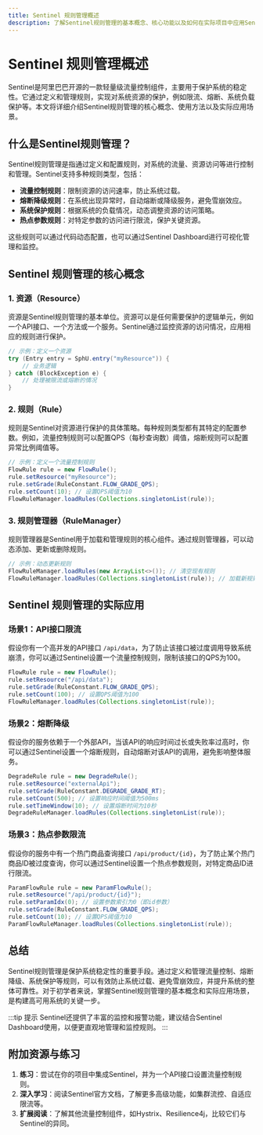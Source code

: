 ```yaml
---
title: Sentinel 规则管理概述
description: 了解Sentinel规则管理的基本概念、核心功能以及如何在实际项目中应用Sentinel规则来保护系统资源。
---
```


# Sentinel 规则管理概述

Sentinel是阿里巴巴开源的一款轻量级流量控制组件，主要用于保护系统的稳定性。它通过定义和管理规则，实现对系统资源的保护，例如限流、熔断、系统负载保护等。本文将详细介绍Sentinel规则管理的核心概念、使用方法以及实际应用场景。

## 什么是Sentinel规则管理？

Sentinel规则管理是指通过定义和配置规则，对系统的流量、资源访问等进行控制和管理。Sentinel支持多种规则类型，包括：

- **流量控制规则**：限制资源的访问速率，防止系统过载。
- **熔断降级规则**：在系统出现异常时，自动熔断或降级服务，避免雪崩效应。
- **系统保护规则**：根据系统的负载情况，动态调整资源的访问策略。
- **热点参数规则**：对特定参数的访问进行限流，保护关键资源。

这些规则可以通过代码动态配置，也可以通过Sentinel Dashboard进行可视化管理和监控。

## Sentinel 规则管理的核心概念

### 1. 资源（Resource）
资源是Sentinel规则管理的基本单位。资源可以是任何需要保护的逻辑单元，例如一个API接口、一个方法或一个服务。Sentinel通过监控资源的访问情况，应用相应的规则进行保护。

```java
// 示例：定义一个资源
try (Entry entry = SphU.entry("myResource")) {
    // 业务逻辑
} catch (BlockException e) {
    // 处理被限流或熔断的情况
}
```

### 2. 规则（Rule）
规则是Sentinel对资源进行保护的具体策略。每种规则类型都有其特定的配置参数。例如，流量控制规则可以配置QPS（每秒查询数）阈值，熔断规则可以配置异常比例阈值等。

```java
// 示例：定义一个流量控制规则
FlowRule rule = new FlowRule();
rule.setResource("myResource");
rule.setGrade(RuleConstant.FLOW_GRADE_QPS);
rule.setCount(10); // 设置QPS阈值为10
FlowRuleManager.loadRules(Collections.singletonList(rule));
```

### 3. 规则管理器（RuleManager）
规则管理器是Sentinel用于加载和管理规则的核心组件。通过规则管理器，可以动态添加、更新或删除规则。

```java
// 示例：动态更新规则
FlowRuleManager.loadRules(new ArrayList<>()); // 清空现有规则
FlowRuleManager.loadRules(Collections.singletonList(rule)); // 加载新规则
```

## Sentinel 规则管理的实际应用

### 场景1：API接口限流
假设你有一个高并发的API接口 `/api/data`，为了防止该接口被过度调用导致系统崩溃，你可以通过Sentinel设置一个流量控制规则，限制该接口的QPS为100。

```java
FlowRule rule = new FlowRule();
rule.setResource("/api/data");
rule.setGrade(RuleConstant.FLOW_GRADE_QPS);
rule.setCount(100); // 设置QPS阈值为100
FlowRuleManager.loadRules(Collections.singletonList(rule));
```

### 场景2：熔断降级
假设你的服务依赖于一个外部API，当该API的响应时间过长或失败率过高时，你可以通过Sentinel设置一个熔断规则，自动熔断对该API的调用，避免影响整体服务。

```java
DegradeRule rule = new DegradeRule();
rule.setResource("externalApi");
rule.setGrade(RuleConstant.DEGRADE_GRADE_RT);
rule.setCount(500); // 设置响应时间阈值为500ms
rule.setTimeWindow(10); // 设置熔断时间为10秒
DegradeRuleManager.loadRules(Collections.singletonList(rule));
```

### 场景3：热点参数限流
假设你的服务中有一个热门商品查询接口 `/api/product/{id}`，为了防止某个热门商品ID被过度查询，你可以通过Sentinel设置一个热点参数规则，对特定商品ID进行限流。

```java
ParamFlowRule rule = new ParamFlowRule();
rule.setResource("/api/product/{id}");
rule.setParamIdx(0); // 设置参数索引为0（即id参数）
rule.setGrade(RuleConstant.FLOW_GRADE_QPS);
rule.setCount(10); // 设置QPS阈值为10
ParamFlowRuleManager.loadRules(Collections.singletonList(rule));
```

## 总结

Sentinel规则管理是保护系统稳定性的重要手段。通过定义和管理流量控制、熔断降级、系统保护等规则，可以有效防止系统过载、避免雪崩效应，并提升系统的整体可靠性。对于初学者来说，掌握Sentinel规则管理的基本概念和实际应用场景，是构建高可用系统的关键一步。

:::tip 提示
Sentinel还提供了丰富的监控和报警功能，建议结合Sentinel Dashboard使用，以便更直观地管理和监控规则。
:::

## 附加资源与练习

1. **练习**：尝试在你的项目中集成Sentinel，并为一个API接口设置流量控制规则。
2. **深入学习**：阅读Sentinel官方文档，了解更多高级功能，如集群流控、自适应限流等。
3. **扩展阅读**：了解其他流量控制组件，如Hystrix、Resilience4j，比较它们与Sentinel的异同。